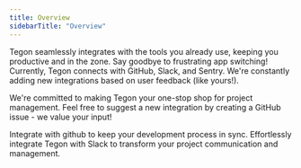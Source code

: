 ```yaml
---
title: Overview
sidebarTitle: "Overview"
---
```


Tegon seamlessly integrates with the tools you already use, keeping you productive and in the zone. Say goodbye to frustrating app switching! Currently, Tegon connects with GitHub, Slack, and Sentry. We're constantly adding new integrations based on user feedback (like yours!).

We're committed to making Tegon your one-stop shop for project management. Feel free to suggest a new integration by creating a GitHub issue - we value your input!

<CardGroup cols={2}>
  <Card
    title="Github"
    icon="github"
    href="/integrations/github"
  >
    Integrate with github to keep your development process in sync.
 
  </Card>
    <Card
    title="Slack"
    icon="slack"
    href="/integrations/slack"
  >
    Effortlessly integrate Tegon with Slack to transform your project communication and management.
  </Card>
</CardGroup>

